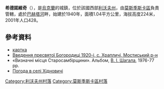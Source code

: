 {{coord|49|43|10|N|22|57|20|E|scale:100000|display=title}}

'''希德諾維奇'''（{{lang-uk|Хідновичі}}），是[[烏克蘭|烏克蘭]]的城鎮，位於該國西部[[利沃夫州|利沃夫州]]，由[[莫斯季斯卡區|莫斯季斯卡區]]負責管轄，處於[[巴赫塔河_(維戈爾河支流)|巴赫塔河]]畔，始建於1940年，面積1.04平方公里，海拔高度224米，2001年人口428。

==參考資料==
*[http://w1.c1.rada.gov.ua/pls/z7502/A005?rf7571=20359 картка]{{dead link|date=2018年2月 |bot=InternetArchiveBot |fix-attempted=yes }}
* [http://www.lvivs.com/search/cache.php?cache=http%3A%2F%2Fder-cer.lviv.ua%2Fhreptychi.html&q=%ED%E0%EA%E0%E7 Введення пресвятої Богородиці 1920-і, с. Храпличі, Мостиський р-н] {{Wayback|url=http://www.lvivs.com/search/cache.php?cache=http%3A%2F%2Fder-cer.lviv.ua%2Fhreptychi.html&q=%ED%E0%EA%E0%E7 |date=20160304141745 }}
* «Визначні місця Старосамбірщини». Альбом, [[Шагала_Володимир_Іванович|В. І. Шагала]], 1976-77 рр.
* [http://weather.in.ua/ua/l'vovskaja/27328 Погода в селі Хідновичі] {{Wayback|url=http://weather.in.ua/ua/l%27vovskaja/27328 |date=20200923230533 }}

[[Category:利沃夫州村落|Category:利沃夫州村落]]
[[Category:莫斯季斯卡區村落|Category:莫斯季斯卡區村落]]


{{Lviv-geo-stub}}